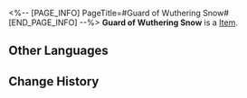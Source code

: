 <%-- [PAGE_INFO]
PageTitle=#Guard of Wuthering Snow#
[END_PAGE_INFO] --%>
{{Item Infobox
|id          = 81062
|image       = Item Guard of Wuthering Snow.png
|type        = 
|invCategory = 
|rarity      = 3
|effect      = 
|description = 
}}
'''Guard of Wuthering Snow''' is a [[Item]].

==Other Languages==
{{Other Languages
|en   = Guard of Wuthering Snow
|zhs  = 戍卫风雪的铁卫
|zht  = 戍衛風雪的鐵衛
|ja   = 吹雪と対峙する兵士
|ko   = 눈보라에 맞서는 철위대
|es   = Guardia de la nieve borrascosa
|fr   = Garde des neiges hurlantes
|ru   = Страж снежной метели
|th   = Guard of Wuthering Snow
|vi   = Thiết Vệ Bão Tuyết
|de   = Wachen des stürmischen Schnees
|id   = Guard of Wuthering Snow
|pt   = Guarda da Neve Uivante
}}

==Change History==
{{Change History|1.0}}